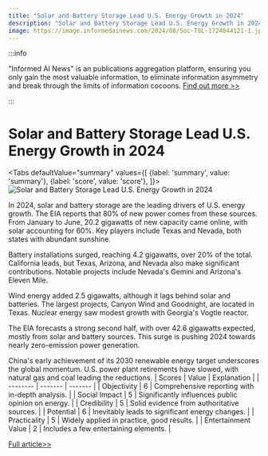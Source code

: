 ```yaml
---
title: "Solar and Battery Storage Lead U.S. Energy Growth in 2024"
description: "Solar and Battery Storage Lead U.S. Energy Growth in 2024"
image: https://image.informedainews.com/2024/08/Soc-T8L-1724844121-1.jpg
---
```



:::info

"Informed AI News" is an publications aggregation platform, ensuring you only gain the most valuable information, to eliminate information asymmetry and break through the limits of information cocoons.  [Find out more >>](/)

:::

# Solar and Battery Storage Lead U.S. Energy Growth in 2024


<Tabs
	defaultValue="summary"
	values={[
	{label: 'summary', value: 'summary'},
	{label: 'score', value: 'score'},
]}>
<TabItem value="summary">
<img
  src="https://image.informedainews.com/2024/08/Soc-T8L-1724844121-1.jpg"
  alt="Solar and Battery Storage Lead U.S. Energy Growth in 2024"
/>



In 2024, solar and battery storage are the leading drivers of U.S. energy growth. The EIA reports that 80% of new power comes from these sources. From January to June, 20.2 gigawatts of new capacity came online, with solar accounting for 60%. Key players include Texas and Nevada, both states with abundant sunshine.

Battery installations surged, reaching 4.2 gigawatts, over 20% of the total. California leads, but Texas, Arizona, and Nevada also make significant contributions. Notable projects include Nevada's Gemini and Arizona's Eleven Mile.

Wind energy added 2.5 gigawatts, although it lags behind solar and batteries. The largest projects, Canyon Wind and Goodnight, are located in Texas. Nuclear energy saw modest growth with Georgia's Vogtle reactor.

The EIA forecasts a strong second half, with over 42.6 gigawatts expected, mostly from solar and battery sources. This surge is pushing 2024 towards nearly zero-emission power generation.

China's early achievement of its 2030 renewable energy target underscores the global momentum. U.S. power plant retirements have slowed, with natural gas and coal leading the reductions.
</TabItem>
<TabItem value="score">
	| Scores     | Value   | Explanation |
	| -------- | ------- | ------- |
	| Objectivity  | 6    | Comprehensive reporting with in-depth analysis.    |
	| Social Impact | 5     | Significantly influences public opinion on energy.    |
	| Credibility    | 5    | Solid evidence from authoritative sources.    |
	| Potential    | 6    | Inevitably leads to significant energy changes.    |
	| Practicality    | 5    | Widely applied in practice, good results.    |
	| Entertainment Value    | 2    | Includes a few entertaining elements.    |
</TabItem>
</Tabs>

[Full article>>](https://www.cnbeta.com.tw/articles/tech/1443686.htm)

